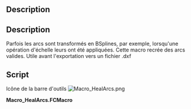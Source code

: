 <languages/>

{{Macro/fr
|Name=HealArcs
|Icon=Macro_HealArcs.png
|Description=Parfois les arcs sont transformés en BSplines, par exemple, lorsqu'une opération d'échelle leurs ont été appliquées. Cette macro recrée des arcs valides. Utile avant l'exportation vers un fichier .dxf
|Author=Yorik
|Version=0.1
|Date=2011-09-24
|FCVersion=Toutes
|Download=[https://wiki.freecad.org/images/5/5a/Macro_HealArcs.png Icône de la barre d'outils]
}}

<div lang="en" dir="ltr" class="mw-content-ltr">
==Description==
</div>

<div class="mw-translate-fuzzy">
==Description==

Parfois les arcs sont transformés en BSplines, par exemple, lorsqu'une opération d'échelle leurs ont été appliquées. Cette macro recrée des arcs valides. Utile avant l'exportation vers un fichier .dxf
</div>

==Script==

Icône de la barre d'outils [[Image:Macro_HealArcs.png]]

'''Macro_HealArcs.FCMacro'''

{{MacroCode|code=

try:
    import DraftGeomUtils as fcgeo
except:
    from draftlibs import fcgeo
import FreeCAD,FreeCADGui,Part

sel = FreeCADGui.Selection.getSelection()
if not sel:
    FreeCAD.Console.PrintWarning("Select something first!")
else:
    removeList = []
    for obj in sel:
        ed = obj.Shape.Edges[0]
        arc = fcgeo.arcFromSpline(ed)
        if arc:
            Part.show(arc)
            removeList.append(obj.Name)
    FreeCAD.ActiveDocument.recompute()
    print("removing", removeList)
    for n in removeList:
        FreeCAD.ActiveDocument.removeObject(n)
}}